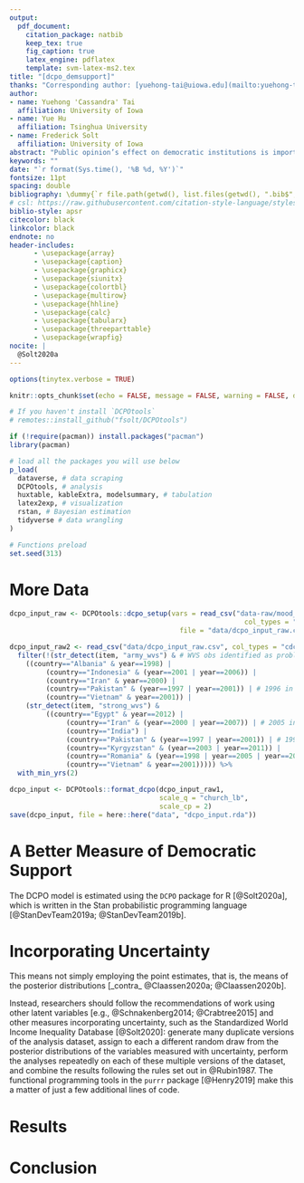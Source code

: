 ```yaml
---
output: 
  pdf_document:
    citation_package: natbib
    keep_tex: true
    fig_caption: true
    latex_engine: pdflatex
    template: svm-latex-ms2.tex
title: "[dcpo_demsupport]"
thanks: "Corresponding author: [yuehong-tai@uiowa.edu](mailto:yuehong-tai@uiowa.edu). Current version: `r format(Sys.time(), '%B %d, %Y')`."
author:
- name: Yuehong 'Cassandra' Tai
  affiliation: University of Iowa
- name: Yue Hu
  affiliation: Tsinghua University
- name: Frederick Solt
  affiliation: University of Iowa
abstract: "Public opinion’s effect on democratic institutions is important and long-studied topic.  Claassen (2020) renewed attention to this question by using a Bayesian latent variable approach to measure mass democratic support from survey data and concluded such support has a positive effect on subsequent democratic change and especially on democracy’s endurance once in place.  In this article, we reexamine the question, bringing more survey data on democratic support; a superior measure, Dynamic Comparative Public Opinion (DCPO); and an improved methodological approach that takes the uncertainty in this measure into account.  Our results [further reinforce/contradict] the long-held view that democracies depend on public support to survive."
keywords: ""
date: "`r format(Sys.time(), '%B %d, %Y')`"
fontsize: 11pt
spacing: double
bibliography: \dummy{`r file.path(getwd(), list.files(getwd(), ".bib$", recursive = TRUE))`}
# csl: https://raw.githubusercontent.com/citation-style-language/styles/master/american-political-science-association.csl
biblio-style: apsr
citecolor: black
linkcolor: black
endnote: no
header-includes:
      - \usepackage{array}
      - \usepackage{caption}
      - \usepackage{graphicx}
      - \usepackage{siunitx}
      - \usepackage{colortbl}
      - \usepackage{multirow}
      - \usepackage{hhline}
      - \usepackage{calc}
      - \usepackage{tabularx}
      - \usepackage{threeparttable}
      - \usepackage{wrapfig}
nocite: |
  @Solt2020a
---
```


```r
options(tinytex.verbose = TRUE)

knitr::opts_chunk$set(echo = FALSE, message = FALSE, warning = FALSE, dpi = 300)

# If you haven't install `DCPOtools`
# remotes::install_github("fsolt/DCPOtools")

if (!require(pacman)) install.packages("pacman")
library(pacman)

# load all the packages you will use below 
p_load(
  dataverse, # data scraping
  DCPOtools, # analysis
  huxtable, kableExtra, modelsummary, # tabulation
  latex2exp, # visualization
  rstan, # Bayesian estimation
  tidyverse # data wrangling
) 

# Functions preload
set.seed(313)
```

<!-- The following text is all cribbed from `fsolt/dcpo_article` and obviously needs heavy revision -->

# More Data

```r
dcpo_input_raw <- DCPOtools::dcpo_setup(vars = read_csv("data-raw/mood_dem.csv",
                                                          col_types = "cccccc"),
                                          file = "data/dcpo_input_raw.csv")
```

```r
dcpo_input_raw2 <- read_csv("data/dcpo_input_raw.csv", col_types = "cdcddcd") %>% 
  filter(!(str_detect(item, "army_wvs") & # WVS obs identified as problematic by Claassen 
    ((country=="Albania" & year==1998) |
         (country=="Indonesia" & (year==2001 | year==2006)) |
         (country=="Iran" & year==2000) |
         (country=="Pakistan" & (year==1997 | year==2001)) | # 1996 in Claassen
         (country=="Vietnam" & year==2001)) |
    (str_detect(item, "strong_wvs") &
         ((country=="Egypt" & year==2012) |
              (country=="Iran" & (year==2000 | year==2007)) | # 2005 in Claassen
              (country=="India") |
              (country=="Pakistan" & (year==1997 | year==2001)) | # 1996 in Claassen
              (country=="Kyrgyzstan" & (year==2003 | year==2011)) |
              (country=="Romania" & (year==1998 | year==2005 | year==2012)) |
              (country=="Vietnam" & year==2001))))) %>%
  with_min_yrs(2)

dcpo_input <- DCPOtools::format_dcpo(dcpo_input_raw1,
                                     scale_q = "church_lb",
                                     scale_cp = 2)
save(dcpo_input, file = here::here("data", "dcpo_input.rda"))
```

# A Better Measure of Democratic Support
The DCPO model is estimated using the `DCPO` package for R [@Solt2020a], which is written in the Stan probabilistic programming language [@StanDevTeam2019a; @StanDevTeam2019b].

# Incorporating Uncertainty
This means not simply employing the point estimates, that is, the means of the posterior distributions [_contra_ @Claassen2020a; @Claassen2020b].

Instead, researchers should follow the recommendations of work using other latent variables [e.g., @Schnakenberg2014; @Crabtree2015] and other measures incorporating uncertainty, such as the Standardized World Income Inequality Database [@Solt2020]: generate many duplicate versions of the analysis dataset, assign to each a different random draw from the posterior distributions of the variables measured with uncertainty, perform the analyses repeatedly on each of these multiple versions of the dataset, and combine the results following the rules set out in @Rubin1987.
The functional programming tools in the `purrr` package [@Henry2019] make this a matter of just a few additional lines of code.

# Results

# Conclusion

\pagebreak
